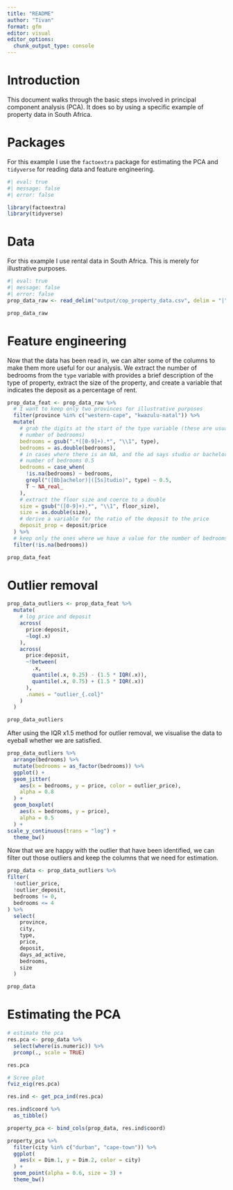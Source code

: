 ```yaml
---
title: "README"
author: "Tivan"
format: gfm
editor: visual
editor_options: 
  chunk_output_type: console
---
```


# Introduction

This document walks through the basic steps involved in principal component analysis (PCA). It does so by using a specific example of property data in South Africa. 

# Packages

For this example I use the `factoextra` package for estimating the PCA and `tidyverse` for reading data and feature engineering. 

```r
#| eval: true
#| message: false
#| error: false

library(factoextra)
library(tidyverse)
```


# Data

For this example I use rental data in South Africa. This is merely for illustrative purposes. 

```r
#| eval: true
#| message: false
#| error: false
prop_data_raw <- read_delim("output/cop_property_data.csv", delim = "|")

prop_data_raw
```

# Feature engineering

Now that the data has been read in, we can alter some of the columns to make them more useful for our analysis. We extract the number of bedrooms from the `type` variable with provides a brief description of the type of property, extract the size of the property, and create a variable that indicates the deposit as a percentage of rent. 

```r
prop_data_feat <- prop_data_raw %>% 
  # I want to keep only two provinces for illustrative purposes
  filter(province %in% c("western-cape", "kwazulu-natal")) %>% 
  mutate(
    # grab the digits at the start of the type variable (these are usually the
    # number of bedrooms)
    bedrooms = gsub(".*([0-9]+).*", "\\1", type),
    bedrooms = as.double(bedrooms),
    # in cases where there is an NA, and the ad says studio or bachelors, make
    # number of bedrooms 0.5
    bedrooms = case_when(
      !is.na(bedrooms) ~ bedrooms,
      grepl("([Bb]achelor)|([Ss]tudio)", type) ~ 0.5,
      T ~ NA_real_
    ),
    # extract the floor size and coerce to a double 
    size = gsub("([0-9]+).*", "\\1", floor_size),
    size = as.double(size),
    # derive a variable for the ratio of the deposit to the price
    deposit_prop = deposit/price
  ) %>% 
  # keep only the ones where we have a value for the number of bedrooms
  filter(!is.na(bedrooms)) 

prop_data_feat
```


# Outlier removal

```r
prop_data_outliers <- prop_data_feat %>% 
  mutate(
    # log price and deposit
    across(
      price:deposit,
      ~log(.x)
    ),
    across(
      price:deposit,
      ~!between(
        .x,
        quantile(.x, 0.25) - (1.5 * IQR(.x)),
        quantile(.x, 0.75) + (1.5 * IQR(.x))
      ),
      .names = "outlier_{.col}"
    )
  )

prop_data_outliers

```

After using the IQR x1.5 method for outlier removal, we visualise the data to eyeball whether we are satisfied. 

```r
prop_data_outliers %>% 
  arrange(bedrooms) %>% 
  mutate(bedrooms = as_factor(bedrooms)) %>% 
  ggplot() +
  geom_jitter(
    aes(x = bedrooms, y = price, color = outlier_price),
    alpha = 0.8
  ) +
  geom_boxplot(
    aes(x = bedrooms, y = price),
    alpha = 0.5
  ) +
scale_y_continuous(trans = "log") +
  theme_bw()
```


Now that we are happy with the outlier that have been identified, we can filter out those outliers and keep the columns that we need for estimation.

```r
prop_data <- prop_data_outliers %>% 
filter(
  !outlier_price,
  !outlier_deposit,
  bedrooms != 0, 
  bedrooms <= 4
) %>% 
  select(
    province,
    city,
    type,
    price,
    deposit,
    days_ad_active,
    bedrooms,
    size
  )

prop_data
```


# Estimating the PCA

```r
# estimate the pca
res.pca <- prop_data %>% 
  select(where(is.numeric)) %>% 
  prcomp(., scale = TRUE)

res.pca

# Scree plot
fviz_eig(res.pca)

res.ind <- get_pca_ind(res.pca)

res.ind$coord %>% 
  as_tibble()

property_pca <- bind_cols(prop_data, res.ind$coord)

property_pca %>% 
  filter(city %in% c("durban", "cape-town")) %>%
  ggplot(
    aes(x = Dim.1, y = Dim.2, color = city)
  ) +
  geom_point(alpha = 0.6, size = 3) +
  theme_bw()

```






